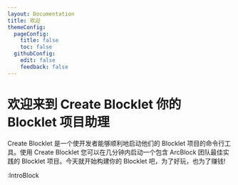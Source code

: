 ```yaml
---
layout: Documentation
title: 欢迎
themeConfig:
  pageConfig:
    title: false
    toc: false
  githubConfig:
    edit: false
    feedback: false
---
```


# 欢迎来到 <strong className="color-#2482F6">Create Blocklet</strong> 你的 <strong className="color-red">Blocklet 项目助理</strong>

Create Blocklet 是一个使开发者能够顺利地启动他们的 Blocklet 项目的命令行工具。使用 Create Blocklet 您可以在几分钟内启动一个包含 ArcBlock 团队最佳实践的 Blocklet 项目。今天就开始构建你的 Blocklet 吧，为了好玩，也为了赚钱!

:IntroBlock
